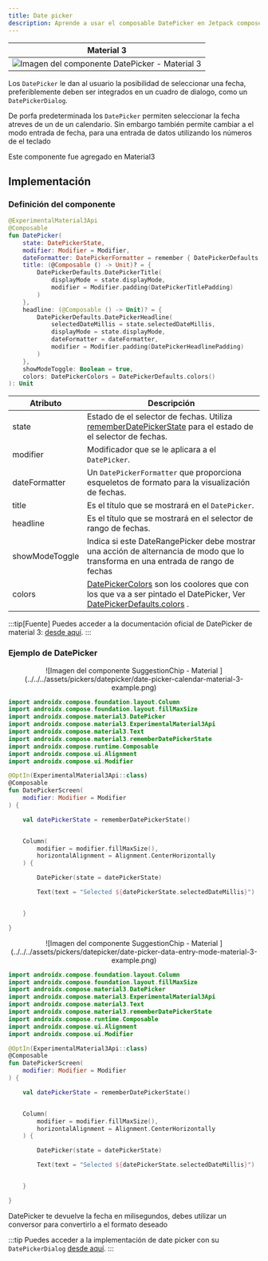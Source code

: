 ```yaml
---
title: Date picker
description: Aprende a usar el composable DatePicker en Jetpack compose.
---
```



[comment]: <> (La ruta siempre será assets/nombeComponente/componente-header.webp)

|                                              Material 3                                              |
| :--------------------------------------------------------------------------------------------------: |
| ![Imagen del componente DatePicker - Material 3](../../../assets/pickers/datepicker/date-picker.png) |

Los `DatePicker` le dan al usuario la posibilidad de seleccionar una fecha, preferiblemente deben ser integrados en un cuadro de dialogo, como un `DatePickerDialog`.

De porfa predeterminada los `DatePicker` permiten seleccionar la fecha atreves de un de un calendario. Sin embargo también permite cambiar a el modo entrada de fecha, para una entrada de datos utilizando los números de el teclado

Este componente fue agregado en Material3

## Implementación

### Definición del componente

[comment]: <> (Añade un `TabItem` por cada tipo de implementación que tenga)

<Tabs>
<TabItem label="Material 3">

```kotlin frame="terminal"
@ExperimentalMaterial3Api
@Composable
fun DatePicker(
    state: DatePickerState,
    modifier: Modifier = Modifier,
    dateFormatter: DatePickerFormatter = remember { DatePickerDefaults.dateFormatter() },
    title: (@Composable () -> Unit)? = {
        DatePickerDefaults.DatePickerTitle(
            displayMode = state.displayMode,
            modifier = Modifier.padding(DatePickerTitlePadding)
        )
    },
    headline: (@Composable () -> Unit)? = {
        DatePickerDefaults.DatePickerHeadline(
            selectedDateMillis = state.selectedDateMillis,
            displayMode = state.displayMode,
            dateFormatter = dateFormatter,
            modifier = Modifier.padding(DatePickerHeadlinePadding)
        )
    },
    showModeToggle: Boolean = true,
    colors: DatePickerColors = DatePickerDefaults.colors()
): Unit
```

| Atributo       | Descripción                                                                                                                                                                                                                                                                                                                                                                         |
| -------------- | ----------------------------------------------------------------------------------------------------------------------------------------------------------------------------------------------------------------------------------------------------------------------------------------------------------------------------------------------------------------------------------- |
| state          | Estado de el selector de fechas. Utiliza [rememberDatePickerState](<https://developer.android.com/reference/kotlin/androidx/compose/material3/package-summary#rememberDateRangePickerState(kotlin.Long,kotlin.Long,kotlin.Long,kotlin.ranges.IntRange,androidx.compose.material3.DisplayMode,androidx.compose.material3.SelectableDates)>) para el estado de el selector de fechas. |
| modifier       | Modificador que se le aplicara a el `DatePicker`.                                                                                                                                                                                                                                                                                                                                   |
| dateFormatter  | Un `DatePickerFormatter` que proporciona esqueletos de formato para la visualización de fechas.                                                                                                                                                                                                                                                                                     |
| title          | Es el título que se mostrará en el `DatePicker`.                                                                                                                                                                                                                                                                                                                                    |
| headline       | Es el título que se mostrará en el selector de rango de fechas.                                                                                                                                                                                                                                                                                                                     |
| showModeToggle | Indica si este DateRangePicker debe mostrar una acción de alternancia de modo que lo transforma en una entrada de rango de fechas                                                                                                                                                                                                                                                   |
| colors         | [DatePickerColors](https://developer.android.com/reference/kotlin/androidx/compose/material3/DatePickerColors) son los coolores que con los que va a ser pintado el DatePicker, Ver [DatePickerDefaults.colors](<https://developer.android.com/reference/kotlin/androidx/compose/material3/DatePickerDefaults#colors()>) .                                                          |

</TabItem>
</Tabs>

[comment]: <> (No modifiques el tip)

:::tip[Fuente]
Puedes acceder a la documentación oficial de DatePicker de material 3:
[desde aquí](<https://developer.android.com/reference/kotlin/androidx/compose/material3/package-summary#DatePicker(androidx.compose.material3.DatePickerState,androidx.compose.ui.Modifier,androidx.compose.material3.DatePickerFormatter,kotlin.Function0,kotlin.Function0,kotlin.Boolean,androidx.compose.material3.DatePickerColors)>).
:::

### Ejemplo de DatePicker

<Tabs>
<TabItem label="Modo calendario">

<center>
  ![Imagen del componente SuggestionChip - Material
  ](../../../assets/pickers/datepicker/date-picker-calendar-material-3-example.png)
</center>

```kotlin frame="terminal"
import androidx.compose.foundation.layout.Column
import androidx.compose.foundation.layout.fillMaxSize
import androidx.compose.material3.DatePicker
import androidx.compose.material3.ExperimentalMaterial3Api
import androidx.compose.material3.Text
import androidx.compose.material3.rememberDatePickerState
import androidx.compose.runtime.Composable
import androidx.compose.ui.Alignment
import androidx.compose.ui.Modifier

@OptIn(ExperimentalMaterial3Api::class)
@Composable
fun DatePickerScreen(
    modifier: Modifier = Modifier
) {

    val datePickerState = rememberDatePickerState()


    Column(
        modifier = modifier.fillMaxSize(),
        horizontalAlignment = Alignment.CenterHorizontally
    ) {

        DatePicker(state = datePickerState)

        Text(text = "Selected ${datePickerState.selectedDateMillis}")


    }

}
```

</TabItem>
<TabItem label="Modo entrada de datos">

<center>
  ![Imagen del componente SuggestionChip - Material
  ](../../../assets/pickers/datepicker/date-picker-data-entry-mode-material-3-example.png)
</center>

```kotlin frame="terminal"
import androidx.compose.foundation.layout.Column
import androidx.compose.foundation.layout.fillMaxSize
import androidx.compose.material3.DatePicker
import androidx.compose.material3.ExperimentalMaterial3Api
import androidx.compose.material3.Text
import androidx.compose.material3.rememberDatePickerState
import androidx.compose.runtime.Composable
import androidx.compose.ui.Alignment
import androidx.compose.ui.Modifier

@OptIn(ExperimentalMaterial3Api::class)
@Composable
fun DatePickerScreen(
    modifier: Modifier = Modifier
) {

    val datePickerState = rememberDatePickerState()


    Column(
        modifier = modifier.fillMaxSize(),
        horizontalAlignment = Alignment.CenterHorizontally
    ) {

        DatePicker(state = datePickerState)

        Text(text = "Selected ${datePickerState.selectedDateMillis}")


    }

}
```

</TabItem>
</Tabs>

DatePicker te devuelve la fecha en milisegundos, debes utilizar un conversor para convertirlo a el formato deseado

:::tip
Puedes acceder a la implementación de date picker con su `DatePickerDialog`
[desde aquí](<https://developer.android.com/reference/kotlin/androidx/compose/material3/package-summary#DatePickerDialog(kotlin.Function0,kotlin.Function0,androidx.compose.ui.Modifier,kotlin.Function0,androidx.compose.ui.graphics.Shape,androidx.compose.ui.unit.Dp,androidx.compose.material3.DatePickerColors,androidx.compose.ui.window.DialogProperties,kotlin.Function1)>).
:::

[comment]: <> (Agregar la ruta de el DatePickerDialog, el link de arriba deberia redireccionar a esa documentacion de esta pagina)
